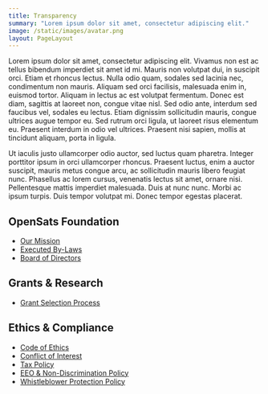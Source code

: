 ```yaml
---
title: Transparency
summary: "Lorem ipsum dolor sit amet, consectetur adipiscing elit."
image: /static/images/avatar.png
layout: PageLayout
---
```


Lorem ipsum dolor sit amet, consectetur adipiscing elit. Vivamus non est ac
tellus bibendum imperdiet sit amet id mi. Mauris non volutpat dui, in suscipit
orci. Etiam et rhoncus lectus. Nulla odio quam, sodales sed lacinia nec,
condimentum non mauris. Aliquam sed orci facilisis, malesuada enim in, euismod
tortor. Aliquam in lectus ac est volutpat fermentum. Donec est diam, sagittis at
laoreet non, congue vitae nisl. Sed odio ante, interdum sed faucibus vel,
sodales eu lectus. Etiam dignissim sollicitudin mauris, congue ultrices augue
tempor eu. Sed rutrum orci ligula, ut laoreet risus elementum eu. Praesent
interdum in odio vel ultrices. Praesent nisi sapien, mollis at tincidunt
aliquam, porta in ligula.

Ut iaculis justo ullamcorper odio auctor, sed luctus quam pharetra. Integer
porttitor ipsum in orci ullamcorper rhoncus. Praesent luctus, enim a auctor
suscipit, mauris metus congue arcu, ac sollicitudin mauris libero feugiat nunc.
Phasellus ac lorem cursus, venenatis lectus sit amet, ornare nisi. Pellentesque
mattis imperdiet malesuada. Duis at nunc nunc. Morbi ac ipsum turpis. Duis
tempor volutpat mi. Donec tempor egestas placerat.

## OpenSats Foundation

- [Our Mission](/mission)
- [Executed By-Laws][ebl]
- [Board of Directors](/about#board-of-directors)

## Grants & Research

- [Grant Selection Process](https://github.com/OpenSats/website/blob/master/docs/grant-selection.md)

## Ethics & Compliance

- [Code of Ethics][coe]
- [Conflict of Interest][coi]
- [Tax Policy][tax]
- [EEO & Non-Discrimination Policy][eeo]
- [Whistleblower Protection Policy][wpp]

[ebl]: /docs/bylaws.pdf
[coe]: /docs/ethics.pdf
[coi]: /docs/conflict.pdf
[tax]: /docs/tax.pdf
[eeo]: /docs/eeo.pdf
[wpp]: /docs/whistle.pdf
